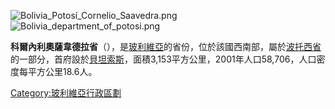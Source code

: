 [[Image:Bolivia_Potosí_Cornelio_Saavedra.png|right]]
[[Image:Bolivia_department_of_potosi.png|right]]

{{coord|19|21|S|65|13|W|type:adm2nd_region:BO|display=title}} 

'''科爾內利奧薩韋德拉省'''（{{lang-es|Provincia de Cornelio Saavedra}}），是[[玻利維亞|玻利維亞]]的省份，位於該國西南部，屬於[[波托西省|波托西省]]的一部分，首府設於[[貝坦索斯_(波托西省)|貝坦索斯]]，面積3,153平方公里，2001年人口58,706，人口密度每平方公里18.6人。

{{Bolivia-geo-stub}}
{{玻利維亞省份}}

[[Category:玻利維亞行政區劃|Category:玻利維亞行政區劃]]